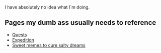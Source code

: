 I have absolutely no idea what I`m doing.

==Pages my dumb ass usually needs to reference==

* [http://kancolle.wikia.com/wiki/Quests Quests]
* [http://kancolle.wikia.com/wiki/Expedition Expedition]
* [https://youtu.be/CJMNkoRJnSw?t=42 Sweet memes to cure salty dreams]